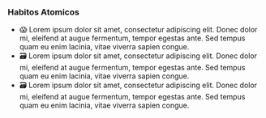 ### Habitos Atomicos
 
- 😱 Lorem ipsum dolor sit amet, consectetur adipiscing elit. Donec dolor mi, eleifend at augue fermentum, tempor egestas ante. Sed tempus quam eu enim lacinia, vitae viverra sapien congue. 
- 🗃️ Lorem ipsum dolor sit amet, consectetur adipiscing elit. Donec dolor mi, eleifend at augue fermentum, tempor egestas ante. Sed tempus quam eu enim lacinia, vitae viverra sapien congue. 
- 🗃️ Lorem ipsum dolor sit amet, consectetur adipiscing elit. Donec dolor mi, eleifend at augue fermentum, tempor egestas ante. Sed tempus quam eu enim lacinia, vitae viverra sapien congue. 
    